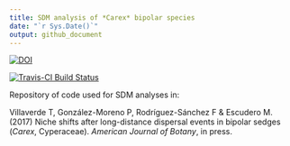 ```yaml
---
title: SDM analysis of *Carex* bipolar species
date: "`r Sys.Date()`"
output: github_document
---
```


[![DOI](https://zenodo.org/badge/89584660.svg)](https://zenodo.org/badge/latestdoi/89584660)

[![Travis-CI Build Status](https://travis-ci.org/Pakillo/Carex.bipolar.svg?branch=master)](https://travis-ci.org/Pakillo/Carex.bipolar)

Repository of code used for SDM analyses in: 

Villaverde T, González-Moreno P, Rodríguez-Sánchez F & Escudero M. (2017) Niche shifts after long-distance dispersal events in bipolar sedges (*Carex*, Cyperaceae). *American Journal of Botany*, in press.
